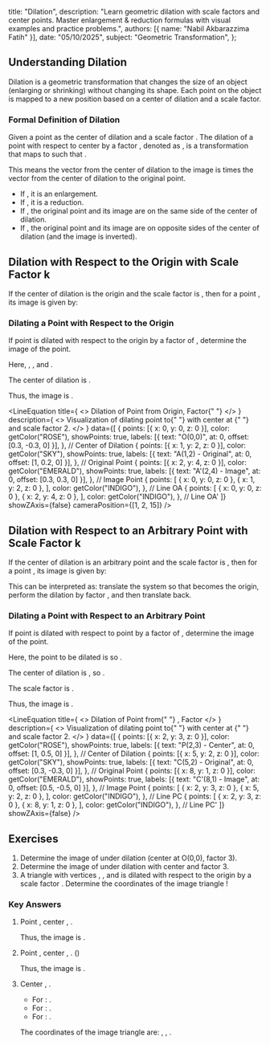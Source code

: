 
  title: "Dilation",
  description: "Learn geometric dilation with scale factors and center points. Master enlargement & reduction formulas with visual examples and practice problems.",
  authors: [{ name: "Nabil Akbarazzima Fatih" }],
  date: "05/10/2025",
  subject: "Geometric Transformation",
};

## Understanding Dilation

Dilation is a geometric transformation that changes the size of an object (enlarging or shrinking) without changing its shape. Each point on the object is mapped to a new position based on a center of dilation and a scale factor.

### Formal Definition of Dilation

Given a point <InlineMath math="C" /> as the center of dilation and a scale factor <InlineMath math="k \neq 0" />. The dilation of a point <InlineMath math="A" /> with respect to center <InlineMath math="C" /> by a factor <InlineMath math="k" />, denoted as <InlineMath math="D_{(C,k)}" />, is a transformation that maps <InlineMath math="A" /> to <InlineMath math="A' = D_{(C,k)}(A)" /> such that <InlineMath math="\vec{CA'} = k \cdot \vec{CA}" />.

This means the vector from the center of dilation to the image is <InlineMath math="k" /> times the vector from the center of dilation to the original point.

- If <InlineMath math="|k| > 1" />, it is an enlargement.
- If <InlineMath math="0 < |k| < 1" />, it is a reduction.
- If <InlineMath math="k > 0" />, the original point and its image are on the same side of the center of dilation.
- If <InlineMath math="k < 0" />, the original point and its image are on opposite sides of the center of dilation (and the image is inverted).

## Dilation with Respect to the Origin with Scale Factor k

If the center of dilation is the origin <InlineMath math="O(0,0)" /> and the scale factor is <InlineMath math="k" />, then for a point <InlineMath math="A(x,y)" />, its image <InlineMath math="A'(x',y')" /> is given by:

<div className="flex flex-col gap-4">
  <BlockMath math="x' = kx" />
  <BlockMath math="y' = ky" />
</div>

### Dilating a Point with Respect to the Origin

If point <InlineMath math="A(1,2)" /> is dilated with respect to the origin <InlineMath math="(0,0)" /> by a factor of <InlineMath math="2" />, determine the image of the point.

Here, <InlineMath math="x=1" />, <InlineMath math="y=2" />, and <InlineMath math="k=2" />.

The center of dilation is <InlineMath math="O(0,0)" />.

<div className="flex flex-col gap-4">
  <BlockMath math="x' = 2 \cdot 1 = 2" />
  <BlockMath math="y' = 2 \cdot 2 = 4" />
</div>

Thus, the image is <InlineMath math="A'(2,4)" />.

<LineEquation
  title={
    <>
      Dilation of Point <InlineMath math="A(1,2)" /> from Origin, Factor{" "}
      <InlineMath math="k=2" />
    </>
  }
  description={
    <>
      Visualization of dilating point <InlineMath math="A(1,2)" /> to{" "}
      <InlineMath math="A'(2,4)" /> with center at <InlineMath math="O(0,0)" />{" "}
      and scale factor 2.
    </>
  }
  data={[
    {
      points: [{ x: 0, y: 0, z: 0 }],
      color: getColor("ROSE"),
      showPoints: true,
      labels: [{ text: "O(0,0)", at: 0, offset: [0.3, -0.3, 0] }],
    }, // Center of Dilation
    {
      points: [{ x: 1, y: 2, z: 0 }],
      color: getColor("SKY"),
      showPoints: true,
      labels: [{ text: "A(1,2) - Original", at: 0, offset: [1, 0.2, 0] }],
    }, // Original Point
    {
      points: [{ x: 2, y: 4, z: 0 }],
      color: getColor("EMERALD"),
      showPoints: true,
      labels: [{ text: "A'(2,4) - Image", at: 0, offset: [0.3, 0.3, 0] }],
    }, // Image Point
    {
      points: [
        { x: 0, y: 0, z: 0 },
        { x: 1, y: 2, z: 0 },
      ],
      color: getColor("INDIGO"),
    }, // Line OA
    {
      points: [
        { x: 0, y: 0, z: 0 },
        { x: 2, y: 4, z: 0 },
      ],
      color: getColor("INDIGO"),
    }, // Line OA'
  ]}
  showZAxis={false}
  cameraPosition={[1, 2, 15]}
/>

## Dilation with Respect to an Arbitrary Point with Scale Factor k

If the center of dilation is an arbitrary point <InlineMath math="C(a,b)" /> and the scale factor is <InlineMath math="k" />, then for a point <InlineMath math="A(x,y)" />, its image <InlineMath math="A'(x',y')" /> is given by:

<div className="flex flex-col gap-4">
  <BlockMath math="x' = a + k(x - a)" />
  <BlockMath math="y' = b + k(y - b)" />
</div>

This can be interpreted as: translate the system so that <InlineMath math="C" /> becomes the origin, perform the dilation by factor <InlineMath math="k" />, and then translate back.

### Dilating a Point with Respect to an Arbitrary Point

If point <InlineMath math="C(5,2)" /> is dilated with respect to point <InlineMath math="P(2,3)" /> by a factor of <InlineMath math="2" />, determine the image of the point.

Here, the point to be dilated is <InlineMath math="C(5,2)" /> so <InlineMath math="x=5, y=2" />.

The center of dilation is <InlineMath math="P(2,3)" />, so <InlineMath math="a=2, b=3" />.

The scale factor is <InlineMath math="k=2" />.

<div className="flex flex-col gap-4">
  <BlockMath math="x' = 2 + 2(5 - 2) = 2 + 2(3) = 2 + 6 = 8" />
  <BlockMath math="y' = 3 + 2(2 - 3) = 3 + 2(-1) = 3 - 2 = 1" />
</div>

Thus, the image is <InlineMath math="C'(8,1)" />.

<LineEquation
  title={
    <>
      Dilation of Point <InlineMath math="C(5,2)" /> from{" "}
      <InlineMath math="P(2,3)" />, Factor <InlineMath math="k=2" />
    </>
  }
  description={
    <>
      Visualization of dilating point <InlineMath math="C(5,2)" /> to{" "}
      <InlineMath math="C'(8,1)" /> with center at <InlineMath math="P(2,3)" />{" "}
      and scale factor 2.
    </>
  }
  data={[
    {
      points: [{ x: 2, y: 3, z: 0 }],
      color: getColor("ROSE"),
      showPoints: true,
      labels: [{ text: "P(2,3) - Center", at: 0, offset: [1, 0.5, 0] }],
    }, // Center of Dilation
    {
      points: [{ x: 5, y: 2, z: 0 }],
      color: getColor("SKY"),
      showPoints: true,
      labels: [{ text: "C(5,2) - Original", at: 0, offset: [0.3, -0.3, 0] }],
    }, // Original Point
    {
      points: [{ x: 8, y: 1, z: 0 }],
      color: getColor("EMERALD"),
      showPoints: true,
      labels: [{ text: "C'(8,1) - Image", at: 0, offset: [0.5, -0.5, 0] }],
    }, // Image Point
    {
      points: [
        { x: 2, y: 3, z: 0 },
        { x: 5, y: 2, z: 0 },
      ],
      color: getColor("INDIGO"),
    }, // Line PC
    {
      points: [
        { x: 2, y: 3, z: 0 },
        { x: 8, y: 1, z: 0 },
      ],
      color: getColor("INDIGO"),
    }, // Line PC'
  ]}
  showZAxis={false}
/>

## Exercises

1.  Determine the image of <InlineMath math="B(2,5)" /> under dilation <InlineMath math="D_{(O,3)}" /> (center at O(0,0), factor 3).
2.  Determine the image of <InlineMath math="B(2,5)" /> under dilation with center <InlineMath math="P(1,3)" /> and factor 3.
3.  A triangle with vertices <InlineMath math="A(1,1)" />, <InlineMath math="B(3,1)" />, and <InlineMath math="C(1,4)" /> is dilated with respect to the origin <InlineMath math="O(0,0)" /> by a scale factor <InlineMath math="k=-2" />. Determine the coordinates of the image triangle <InlineMath math="A'B'C'" />!

### Key Answers

1.  Point <InlineMath math="B(2,5)" />, center <InlineMath math="O(0,0)" />, <InlineMath math="k=3" />.

    <div className="flex flex-col gap-4">
      <BlockMath math="x' = 3 \cdot 2 = 6" />
      <BlockMath math="y' = 3 \cdot 5 = 15" />
    </div>

    Thus, the image is <InlineMath math="B'(6,15)" />.

2.  Point <InlineMath math="B(2,5)" />, center <InlineMath math="P(1,3)" />, <InlineMath math="k=3" />. (<InlineMath math="x=2, y=5, a=1, b=3" />)

    <div className="flex flex-col gap-4">
      <BlockMath math="x' = 1 + 3(2 - 1) = 1 + 3(1) = 1 + 3 = 4" />
      <BlockMath math="y' = 3 + 3(5 - 3) = 3 + 3(2) = 3 + 6 = 9" />
    </div>

    Thus, the image is <InlineMath math="B'(4,9)" />.

3.  Center <InlineMath math="O(0,0)" />, <InlineMath math="k=-2" />.

    - For <InlineMath math="A(1,1)" />: <InlineMath math="A'(-2 \cdot 1, -2 \cdot 1) = A'(-2,-2)" />.
    - For <InlineMath math="B(3,1)" />: <InlineMath math="B'(-2 \cdot 3, -2 \cdot 1) = B'(-6,-2)" />.
    - For <InlineMath math="C(1,4)" />: <InlineMath math="C'(-2 \cdot 1, -2 \cdot 4) = C'(-2,-8)" />.

    The coordinates of the image triangle are: <InlineMath math="A'(-2,-2)" />, <InlineMath math="B'(-6,-2)" />, <InlineMath math="C'(-2,-8)" />.
